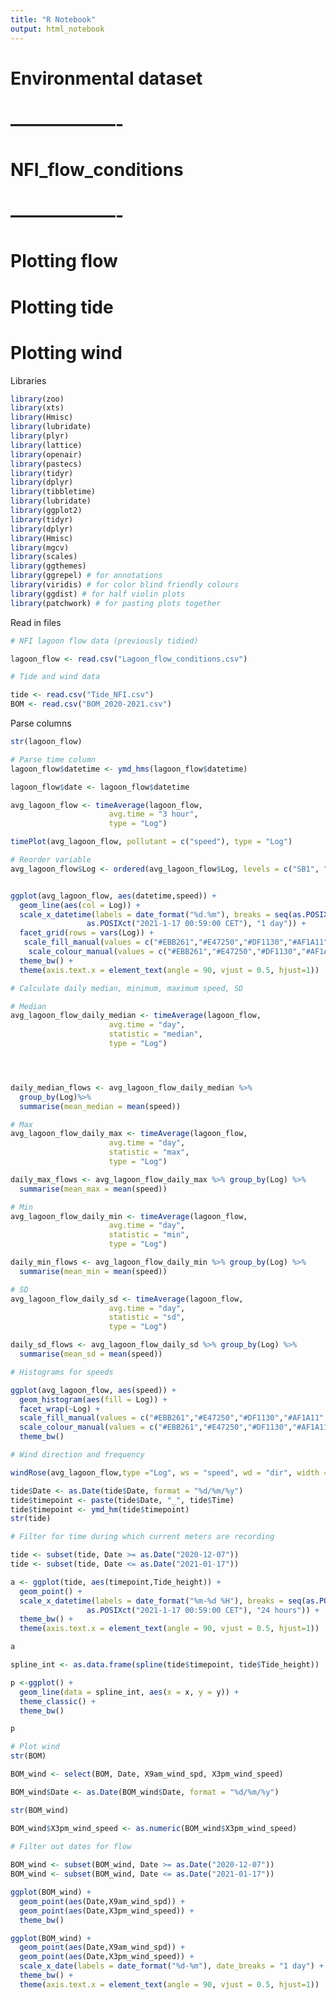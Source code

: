 ```yaml
---
title: "R Notebook"
output: html_notebook
---
```


# Environmental dataset 

# -------------------
# NFI_flow_conditions
# -------------------

# Plotting flow 
# Plotting tide 
# Plotting wind

Libraries 
```r
library(zoo)
library(xts)
library(Hmisc)
library(lubridate)
library(plyr)
library(lattice)
library(openair)
library(pastecs)
library(tidyr)
library(dplyr)
library(tibbletime)
library(lubridate)
library(ggplot2)
library(tidyr)
library(dplyr)
library(Hmisc)
library(mgcv)
library(scales)
library(ggthemes)
library(ggrepel) # for annotations 
library(viridis) # for color blind friendly colours 
library(ggdist) # for half violin plots
library(patchwork) # for pasting plots together

```


Read in files 

```r

# NFI lagoon flow data (previously tidied)

lagoon_flow <- read.csv("Lagoon_flow_conditions.csv")

# Tide and wind data 

tide <- read.csv("Tide_NFI.csv")
BOM <- read.csv("BOM_2020-2021.csv")

```


Parse columns

```r

str(lagoon_flow)

# Parse time column
lagoon_flow$datetime <- ymd_hms(lagoon_flow$datetime)

```



```r
lagoon_flow$date <- lagoon_flow$datetime

avg_lagoon_flow <- timeAverage(lagoon_flow, 
                      avg.time = "3 hour",
                      type = "Log")

timePlot(avg_lagoon_flow, pollutant = c("speed"), type = "Log")

# Reorder variable 
avg_lagoon_flow$Log <- ordered(avg_lagoon_flow$Log, levels = c("SB1", "SB2", "SB3","SB4","EB1","EB2"))


ggplot(avg_lagoon_flow, aes(datetime,speed)) +
  geom_line(aes(col = Log)) +
  scale_x_datetime(labels = date_format("%d.%m"), breaks = seq(as.POSIXct("2020-12-07 00:59:00 CET"),
                 as.POSIXct("2021-1-17 00:59:00 CET"), "1 day")) +
  facet_grid(rows = vars(Log)) +
   scale_fill_manual(values = c("#EBB261","#E47250","#DF1130","#AF1A11","#5A4A6F", "#9D5A6C")) + # Specify     colours using hex codes.
    scale_colour_manual(values = c("#EBB261","#E47250","#DF1130","#AF1A11","#5A4A6F", "#9D5A6C")) + # Specify colours using hex codes.
  theme_bw() +
  theme(axis.text.x = element_text(angle = 90, vjust = 0.5, hjust=1))

# Calculate daily median, minimum, maximum speed, SD 

# Median
avg_lagoon_flow_daily_median <- timeAverage(lagoon_flow, 
                      avg.time = "day",
                      statistic = "median",
                      type = "Log")




daily_median_flows <- avg_lagoon_flow_daily_median %>% 
  group_by(Log)%>%
  summarise(mean_median = mean(speed))

# Max
avg_lagoon_flow_daily_max <- timeAverage(lagoon_flow, 
                      avg.time = "day",
                      statistic = "max",
                      type = "Log")

daily_max_flows <- avg_lagoon_flow_daily_max %>% group_by(Log) %>%
  summarise(mean_max = mean(speed))

# Min
avg_lagoon_flow_daily_min <- timeAverage(lagoon_flow, 
                      avg.time = "day",
                      statistic = "min",
                      type = "Log")

daily_min_flows <- avg_lagoon_flow_daily_min %>% group_by(Log) %>%
  summarise(mean_min = mean(speed))

# SD
avg_lagoon_flow_daily_sd <- timeAverage(lagoon_flow, 
                      avg.time = "day",
                      statistic = "sd",
                      type = "Log")

daily_sd_flows <- avg_lagoon_flow_daily_sd %>% group_by(Log) %>%
  summarise(mean_sd = mean(speed))

```
```r
# Histograms for speeds

ggplot(avg_lagoon_flow, aes(speed)) + 
  geom_histogram(aes(fill = Log)) +
  facet_wrap(~Log) +
  scale_fill_manual(values = c("#EBB261","#E47250","#DF1130","#AF1A11","#5A4A6F", "#9D5A6C")) + # Specify     colours using hex codes.
  scale_colour_manual(values = c("#EBB261","#E47250","#DF1130","#AF1A11","#5A4A6F", "#9D5A6C")) + # Specify colours using hex codes.
  theme_bw()

```

```r

# Wind direction and frequency

windRose(avg_lagoon_flow,type ="Log", ws = "speed", wd = "dir", width = 1.5, paddle = F, col = rev(rocket(6)),key.position = "right",angle = 30)

```

```r

tide$Date <- as.Date(tide$Date, format = "%d/%m/%y")
tide$timepoint <- paste(tide$Date, "_", tide$Time)
tide$timepoint <- ymd_hm(tide$timepoint)
str(tide)

# Filter for time during which current meters are recording

tide <- subset(tide, Date >= as.Date("2020-12-07"))
tide <- subset(tide, Date <= as.Date("2021-01-17"))

a <- ggplot(tide, aes(timepoint,Tide_height)) +
  geom_point() +
  scale_x_datetime(labels = date_format("%m-%d %H"), breaks = seq(as.POSIXct("2020-12-07 00:59:00 CET"),
                 as.POSIXct("2021-1-17 00:59:00 CET"), "24 hours")) +
  theme_bw() +
  theme(axis.text.x = element_text(angle = 90, vjust = 0.5, hjust=1))

a

spline_int <- as.data.frame(spline(tide$timepoint, tide$Tide_height))

p <-ggplot() + 
  geom_line(data = spline_int, aes(x = x, y = y)) +
  theme_classic() +
  theme_bw()

p


```

```r
# Plot wind 
str(BOM)

BOM_wind <- select(BOM, Date, X9am_wind_spd, X3pm_wind_speed)

BOM_wind$Date <- as.Date(BOM_wind$Date, format = "%d/%m/%y")

str(BOM_wind)

BOM_wind$X3pm_wind_speed <- as.numeric(BOM_wind$X3pm_wind_speed)
  
# Filter out dates for flow 

BOM_wind <- subset(BOM_wind, Date >= as.Date("2020-12-07"))
BOM_wind <- subset(BOM_wind, Date <= as.Date("2021-01-17"))

ggplot(BOM_wind) +
  geom_point(aes(Date,X9am_wind_spd)) +
  geom_point(aes(Date,X3pm_wind_speed)) +
  theme_bw()

ggplot(BOM_wind) +
  geom_point(aes(Date,X9am_wind_spd)) +
  geom_point(aes(Date,X3pm_wind_speed)) +
  scale_x_date(labels = date_format("%d-%m"), date_breaks = "1 day") +
  theme_bw() +
  theme(axis.text.x = element_text(angle = 90, vjust = 0.5, hjust=1))

```
